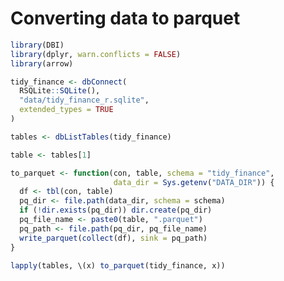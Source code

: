 # Converting data to parquet

```r
library(DBI)
library(dplyr, warn.conflicts = FALSE)
library(arrow)
```

```r
tidy_finance <- dbConnect(
  RSQLite::SQLite(),
  "data/tidy_finance_r.sqlite",
  extended_types = TRUE
)
```

```r
tables <- dbListTables(tidy_finance)
```


```r
table <- tables[1]
```

```r
to_parquet <- function(con, table, schema = "tidy_finance",
                       data_dir = Sys.getenv("DATA_DIR")) {
  df <- tbl(con, table)
  pq_dir <- file.path(data_dir, schema = schema)
  if (!dir.exists(pq_dir)) dir.create(pq_dir)
  pq_file_name <- paste0(table, ".parquet")
  pq_path <- file.path(pq_dir, pq_file_name)
  write_parquet(collect(df), sink = pq_path)
}
```

```r
lapply(tables, \(x) to_parquet(tidy_finance, x))
```